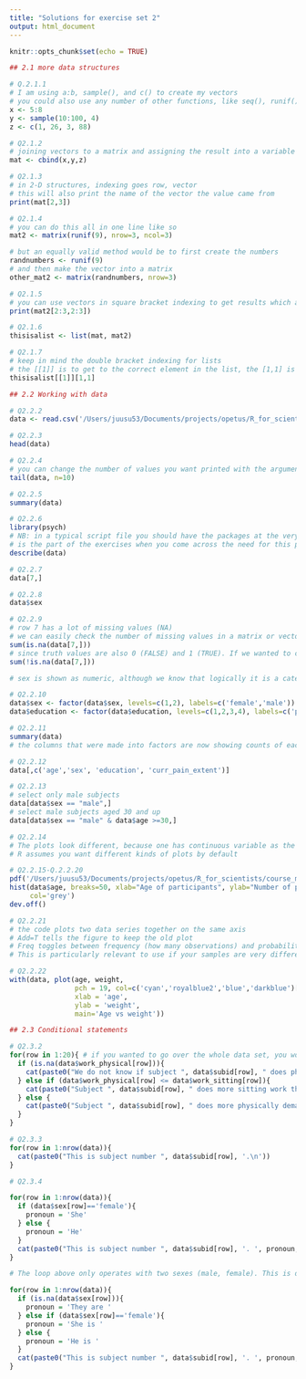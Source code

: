 ```yaml
---
title: "Solutions for exercise set 2"
output: html_document
---
```


```r
knitr::opts_chunk$set(echo = TRUE)
```
```r
## 2.1 more data structures

# Q.2.1.1 
# I am using a:b, sample(), and c() to create my vectors
# you could also use any number of other functions, like seq(), runif() etc
x <- 5:8
y <- sample(10:100, 4)
z <- c(1, 26, 3, 88)

# Q2.1.2
# joining vectors to a matrix and assigning the result into a variable
mat <- cbind(x,y,z)

# Q2.1.3
# in 2-D structures, indexing goes row, vector
# this will also print the name of the vector the value came from
print(mat[2,3])

# Q2.1.4
# you can do this all in one line like so
mat2 <- matrix(runif(9), nrow=3, ncol=3)

# but an equally valid method would be to first create the numbers
randnumbers <- runif(9)
# and then make the vector into a matrix
other_mat2 <- matrix(randnumbers, nrow=3)

# Q2.1.5
# you can use vectors in square bracket indexing to get results which are matrices (or vectors), not just single numbers
print(mat2[2:3,2:3])

# Q2.1.6
thisisalist <- list(mat, mat2)

# Q2.1.7
# keep in mind the double bracket indexing for lists
# the [[1]] is to get to the correct element in the list, the [1,1] is to get the correct element of the matrix inside the list
thisisalist[[1]][1,1] 

## 2.2 Working with data

# Q2.2.2
data <- read.csv('/Users/juusu53/Documents/projects/opetus/R_for_scientists/R_at_CSAN/exercise_data.csv')

# Q2.2.3
head(data)

# Q2.2.4 
# you can change the number of values you want printed with the argument n
tail(data, n=10)

# Q2.2.5
summary(data)

# Q2.2.6
library(psych)
# NB: in a typical script file you should have the packages at the very top so that a reader knows what is required to run the script! I have the package defined here to show that this
# is the part of the exercises when you come across the need for this package, but if this was a script I wrote for myself, the packages would all be at the very top
describe(data)

# Q2.2.7 
data[7,]

# Q2.2.8 
data$sex

# Q2.2.9
# row 7 has a lot of missing values (NA)
# we can easily check the number of missing values in a matrix or vector with is.na and sum like so 
sum(is.na(data[7,]))
# since truth values are also 0 (FALSE) and 1 (TRUE). If we wanted to check how many values are not NA, we could do
sum(!is.na(data[7,]))

# sex is shown as numeric, although we know that logically it is a categorical variable

# Q2.2.10
data$sex <- factor(data$sex, levels=c(1,2), labels=c('female','male'))
data$education <- factor(data$education, levels=c(1,2,3,4), labels=c('primary','secondary','vocational', 'university'))

# Q2.2.11
summary(data)
# the columns that were made into factors are now showing counts of each factor level instead of mean etc

# Q2.2.12
data[,c('age','sex', 'education', 'curr_pain_extent')]

# Q2.2.13
# select only male subjects
data[data$sex == "male",]
# select male subjects aged 30 and up
data[data$sex == "male" & data$age >=30,]

# Q2.2.14
# The plots look different, because one has continuous variable as the x axis and the other one has a categorical variable. Therefore,
# R assumes you want different kinds of plots by default

# Q2.2.15-Q.2.2.20
pdf('/Users/juusu53/Documents/projects/opetus/R_for_scientists/course_materials/data/sample_plot_1.pdf')
hist(data$age, breaks=50, xlab="Age of participants", ylab="Number of participants", main="Age distribution of participants",
     col='grey')
dev.off()

# Q2.2.21
# the code plots two data series together on the same axis
# Add=T tells the figure to keep the old plot 
# Freq toggles between frequency (how many observations) and probability density. 
# This is particularly relevant to use if your samples are very different in size, like in this case where there are many, many more female participants than male participants

# Q2.2.22
with(data, plot(age, weight, 
                pch = 19, col=c('cyan','royalblue2','blue','darkblue')[as.integer(education)],
                xlab = 'age',
                ylab = 'weight',
                main='Age vs weight'))

## 2.3 Conditional statements

# Q2.3.2
for(row in 1:20){ # if you wanted to go over the whole data set, you would set the end to be nrow(data)
  if (is.na(data$work_physical[row])){
    cat(paste0("We do not know if subject ", data$subid[row], " does physically demanding work.\n"))
  } else if (data$work_physical[row] <= data$work_sitting[row]){
    cat(paste0("Subject ", data$subid[row], " does more sitting work than physically demanding work.\n"))
  } else {
    cat(paste0("Subject ", data$subid[row], " does more physically demanding work than sitting work.\n"))
  }
}

# Q2.3.3
for(row in 1:nrow(data)){
  cat(paste0("This is subject number ", data$subid[row], '.\n'))
}

# Q2.3.4

for(row in 1:nrow(data)){
  if (data$sex[row]=='female'){
    pronoun = 'She'
  } else {
    pronoun = 'He'
  }
  cat(paste0("This is subject number ", data$subid[row], '. ', pronoun, ' is ', data$age[row], ' years old.\n'))
}

# The loop above only operates with two sexes (male, female). This is due to the fact that the data set we're working on only has male and female participants on it. If you have a data set with either missing gender values (NA) or provide the option "rather not say", "other" or similar, you might want to use something like the loop below which also uses the 'they' pronoun. For if-else statements, you should always start with handling special casesgcdf so that they get captured correctly

for(row in 1:nrow(data)){
  if (is.na(data$sex[row])){
    pronoun = 'They are '
  } else if (data$sex[row]=='female'){
    pronoun = 'She is '
  } else {
    pronoun = 'He is '
  }
  cat(paste0("This is subject number ", data$subid[row], '. ', pronoun, data$age[row], ' years old.\n'))
}

```
